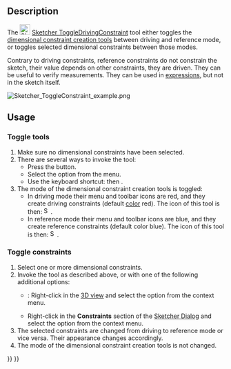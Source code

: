 <languages/>

{{Docnav/ja
|[[Sketcher_ConstrainSnellsLaw|Refraction (Snell's law)]]
|[[Sketcher_ToggleActiveConstraint|拘束条件の有効化・無効化]]
|[[Sketcher_Workbench/ja|スケッチ・ワークベンチ]]
|IconL=Sketcher_ConstrainSnellsLaw.svg
|IconR=Sketcher_ToggleActiveConstraint.svg
|IconC=Workbench_Sketcher.svg
}}

{{GuiCommand
|Name=Sketcher ToggleDrivingConstraint
|MenuLocation=Sketch → Sketcher constraints → Toggle driving/reference constraint
|Workbenches=[[Sketcher_Workbench|Sketcher]]
|Shortcut={{KEY|K}} {{KEY|X}}
|Version=0.16
|SeeAlso=[[Sketcher_ToggleActiveConstraint|Sketcher ToggleActiveConstraint]]
}}

==Description==

The [[Image:Sketcher ToggleDrivingConstraint.svg|24px]] [[Sketcher_ToggleDrivingConstraint|Sketcher ToggleDrivingConstraint]] tool either toggles the [[Sketcher_Workbench#Sketcher_CompDimensionTools|dimensional constraint creation tools]] between driving and reference mode, or toggles selected dimensional constraints between those modes.

Contrary to driving constraints, reference constraints do not constrain the sketch, their value depends on other constraints, they are driven. They can be useful to verify measurements. They can be used in [[Expressions|expressions]], but not in the sketch itself.

[[File:Sketcher ToggleConstraint example.png|none]]
{{Caption|A driving horizontal distance constraint (50 mm), a driving vertical distance constraint (30 mm) and a driving angle constraint (75°) were set to define the profile; a reference dimension was added on the slanted line segment to know its length (31.0583 mm).}}

==Usage==

===Toggle tools===

# Make sure no dimensional constraints have been selected.
# There are several ways to invoke the tool:
#* Press the {{Button|[[Image:Sketcher_ToggleDrivingConstraint.svg|16px]] [[Sketcher_ToggleDrivingConstraint|Toggle driving/reference constraint]]}} button.
#* Select the {{MenuCommand|Sketch → Sketcher constraints → [[Image:Sketcher_ToggleDrivingConstraint.svg|16px]] Toggle driving/reference constraint}} option from the menu.
#* Use the keyboard shortcut: {{KEY|K}} then {{KEY|X}}.
# The mode of the dimensional constraint creation tools is toggled:
#* In driving mode their menu and toolbar icons are red, and they create driving constraints (default [[Sketcher_Preferences#Appearance|color]] red). The icon of this tool is then: [[Image:Sketcher_ToggleConstraint.svg|16px]].
#* In reference mode their menu and toolbar icons are blue, and they create reference constraints (default color blue). The icon of this tool is then: [[Image:Sketcher_ToggleConstraint_Driven.svg|16px]].

===Toggle constraints===

# Select one or more dimensional constraints.
# Invoke the tool as described above, or with one of the following additional options:
#* {{Version|1.0}}: Right-click in the [[3D_view|3D view]] and select the {{MenuCommand|[[Image:Sketcher_ToggleDrivingConstraint.svg|16px]] Toggle driving/reference constraint}} option from the context menu.
#* Right-click in the '''Constraints''' section of the [[Sketcher_Dialog|Sketcher Dialog]] and select the {{MenuCommand|Toggle to/from reference}} option from the context menu.
# The selected constraints are changed from driving to reference mode or vice versa. Their appearance changes accordingly.
# The mode of the dimensional constraint creation tools is not changed.


{{Docnav/ja
|[[Sketcher_ConstrainSnellsLaw|Refraction (Snell's law)]]
|[[Sketcher_ToggleActiveConstraint|拘束条件の有効化・無効化]]
|[[Sketcher_Workbench/ja|スケッチ・ワークベンチ]]
|IconL=Sketcher_ConstrainSnellsLaw.svg
|IconR=Sketcher_ToggleActiveConstraint.svg
|IconC=Workbench_Sketcher.svg
}}

{{Sketcher_Tools_navi{{#translation:}}}}
{{Userdocnavi{{#translation:}}}}